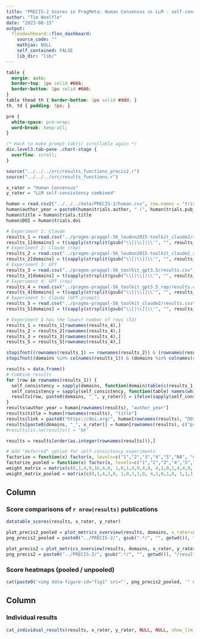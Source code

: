 ```yaml
---
title: "PRECIS-2 Scores in PragMeta: Human Consensus vs LLM - self-consistent for 5 / 5 experiments"
author: "Tim Woelfle"
date: "2023-08-15"
output: 
  flexdashboard::flex_dashboard:
    source_code: ""
    mathjax: NULL
    self_contained: FALSE
    lib_dir: "lib/"
---
```


```css
table {
  margin: auto;
  border-top: 1px solid #666;
  border-bottom: 1px solid #666;
}
table thead th { border-bottom: 1px solid #ddd; }
th, td { padding: 5px; }

pre {
  white-space: pre-wrap;
  word-break: keep-all;
}

/* Hack to make prompt-tab(s) scrollable again */
div.level3.tab-pane .chart-stage {
  overflow: scroll;
}
```

```r
source("../../../src/results_functions_precis2.r")
source("../../../src/results_functions.r")

x_rater = "Human Consensus"
y_rater = "LLM self-consistency combined"

human = read.csv2("../../../data/PRECIS-2/human.csv", row.names = "trials.trials_id", na.strings = NULL)
human$author_year = paste0(human$trials.author, " (", human$trials.pub_year, ")")
human$title = human$trials.title
human$DOI = human$trials.doi

# Experiment 1: Claude
results_1 = read.csv("../pragms-pragqol-56_loudon2015-toolkit_claude2/results.csv", row.names = 1, na.strings = NULL)
results_1[domains] = t(sapply(strsplit(gsub("\\[|\\]|\\'", "", results_1$llm_scores), ", ", fixed=T), as.character))
# Experiment 2: Claude (rep)
results_2 = read.csv("../pragms-pragqol-56_loudon2015-toolkit_claude2_rep/results.csv", row.names = 1, na.strings = NULL)
results_2[domains] = t(sapply(strsplit(gsub("\\[|\\]|\\'", "", results_2$llm_scores), ", ", fixed=T), as.character))
# Experiment 3: GPT
results_3 = read.csv("../pragms-pragqol-56_toolkit_gpt3.5/results.csv", row.names = 1, na.strings = NULL)
results_3[domains] = t(sapply(strsplit(gsub("\\[|\\]|\\'", "", results_3$llm_scores), ", ", fixed=T), as.character))
# Experiment 4: GPT (rep)
results_4 = read.csv("../pragms-pragqol-56_toolkit_gpt3.5_rep/results.csv", row.names = 1, na.strings = NULL)
results_4[domains] = t(sapply(strsplit(gsub("\\[|\\]|\\'", "", results_4$llm_scores), ", ", fixed=T), as.character))
# Experiment 5: Claude (GPT-prompt)
results_5 = read.csv("../pragms-pragqol-56_toolkit_claude2/results.csv", row.names = 1, na.strings = NULL)
results_5[domains] = t(sapply(strsplit(gsub("\\[|\\]|\\'", "", results_5$llm_scores), ", ", fixed=T), as.character))

# Experiment 4 has the lowest number of rows (53)
results_1 = results_1[rownames(results_4),]
results_2 = results_2[rownames(results_4),]
results_3 = results_3[rownames(results_4),]
results_5 = results_5[rownames(results_4),]

stopifnot((rownames(results_1) == rownames(results_2)) & (rownames(results_1) == rownames(results_3)) & (rownames(results_1) == rownames(results_4)) & (rownames(results_1) == rownames(results_5)))
stopifnot((domains %in% colnames(results_1)) & (domains %in% colnames(results_2)) & (domains %in% colnames(results_3)) & (domains %in% colnames(results_4)) & (domains %in% colnames(results_5)))

results = data.frame()
# Combine results
for (row in rownames(results_1)) {
  self_consistency = sapply(domains, function(domain)table(c(results_1[row, domain], results_2[row, domain], results_3[row, domain], results_4[row, domain], results_5[row, domain])))
  self_consistency = sapply(self_consistency, function(table) names(which(table==5)))
  results[row, paste0(domains, "_", y_rater)] = ifelse(sapply(self_consistency, length), self_consistency, "deferred")
}
results$author_year = human[rownames(results), "author_year"]
results$title = human[rownames(results), "title"]
results$link = paste0("https://doi.org/", human[rownames(results), "DOI"])
results[paste0(domains, "_", x_rater)] = human[rownames(results), c("precis2.eligibility_score", "precis2.recruit_score", "precis2.set_score", "precis2.org_score", "precis2.flex_score", "precis2.adherence_score", "precis2.fu_score", "precis2.out_score", "precis2.analysis_score")]
#results[is.na(results)] = "NA"

results = results[order(as.integer(rownames(results))),]

# Add "deferred" option for self-consistency experiments
factorize = function(x) factor(x, levels=c("1","2","3","4","5","NA", "deferred"))
factorize_pooled = function(x) factor(x, levels=c("1","2","3","4","5","NA","deferred"), labels=c("1/2", "1/2", "3", "4/5", "4/5", "NA", "deferred"))
weight_matrix = matrix(c(0,1,4,9,16,4,0, 1,0,1,4,9,4,0, 4,1,0,1,4,4,0, 9,4,1,0,1,4,0, 16,9,4,1,0,4,0, 4,4,4,4,4,0,0, 0,0,0,0,0,0,0), nrow=7)
weight_matrix_pooled = matrix(c(0,1,4,1,0, 1,0,1,1,0, 4,1,0,1,0, 1,1,1,0,0, 0,0,0,0,0), nrow=5)
```

Column {data-width=55}
-------------------------------------

### Score comparisons of `r nrow(results)` publications

```r
datatable_scores(results, x_rater, y_rater)
```

```r
plot_precis2_pooled = plot_metrics_overview(results, domains, x_rater=x_rater, y_rater=y_rater, factorize_pooled, weight_matrix_pooled)
png_precis2_pooled = paste0("../PRECIS-2/", gsub(".*/", "", getwd()), "/results/human_consensus_9_domains_5_options.png")

plot_precis2 = plot_metrics_overview(results, domains, x_rater, y_rater, factorize, weight_matrix)
png_precis2 = paste0("../PRECIS-2/", gsub(".*/", "", getwd()), "/results/human_consensus_9_domains_7_options.png")
```

### Score heatmaps (<a onclick="$('p.image-container')[0].style = 'background: url(&quot;`r png_precis2_pooled`&quot;) center center / contain no-repeat;'; $('p.image-container img')[0].src = &quot;`r png_precis2_pooled`&quot;;" style="cursor: pointer">pooled</a> / <a onclick="$('p.image-container')[0].style = 'background: url(&quot;`r png_precis2`&quot;) center center / contain no-repeat;'; $('p.image-container img')[0].src = &quot;`r png_precis2`&quot;;" style="cursor: pointer">unpooled</a>) {data-height=720}

```r
cat(paste0('<img data-figure-id="fig1" src="', png_precis2_pooled, '" width="1536">'))
```

Column {data-width=45}
-------------------------------------

### Individual results

```r
cat_individual_results(results, x_rater, y_rater, NULL, NULL, show_llm_message=F)
```
